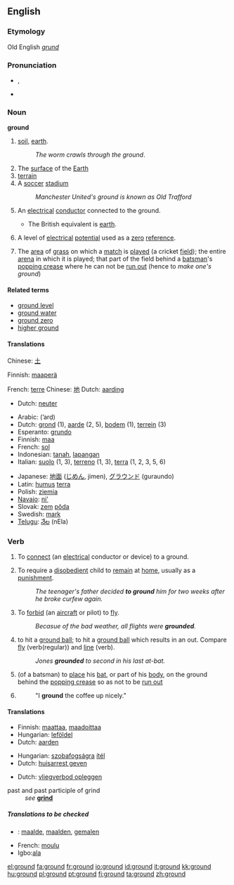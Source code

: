 ==English==

{{rank|followed|fear|evening|428|ground|understand|fine|law}}

===Etymology===
Old English ''[[grund]]''

===Pronunciation===
*{{IPA|/'gɹaʊnd/}}, {{SAMPA|/"graUnd/}}
*{{audio|en-us-ground.ogg|Audio (US)}}

===Noun===
'''ground'''  {{uncountable}}
#[[soil]], [[earth]].
#:''The worm crawls through the ground''.
#The [[surface]] of the [[Earth]]
#[[terrain]]
#A [[soccer]] [[stadium]]
#:''Manchester United's ground is known as Old Trafford''
#{{US}} An [[electrical]] [[conductor]] connected to the ground.  
#*The British equivalent is [[earth]].
#{{US}} A level of [[electrical]] [[potential]] used as a [[zero]] [[reference]].
#{{cricket}} The [[area]] of [[grass]] on which a [[match]] is [[played]] (a cricket [[field]]); the entire [[arena]] in which it is played; that part of the field behind a [[batsman]]'s [[popping crease]] where he can not be [[run out]] (hence to ''make one's ground'')

====Related terms====
*[[ground level]]
*[[ground water]]
*[[ground zero]]
*[[higher ground]]

====Translations====
{{trans-top|soil, earth}}
Chinese: [[土 ]]

Finnish: [[maaperä]]

French: [[terre]] {{f}}
{{trans-mid}}
{{trans-bottom}}
{{trans-top|the surface of the Earth}}
Chinese: [[地]]
{{trans-mid}}
{{trans-bottom}}
{{trans-top|electrical conductor connected to point of zero potential}}
Dutch: [[aarding]] {{f}}
{{trans-mid}}
{{trans-bottom}}

{{trans-top|electrical point of zero potential}}
*Dutch: [[neuter]] {{m}}
{{trans-mid}}
{{trans-bottom}}

{{rfc-trans}}
{{top}}
*Arabic: {{ARchar|[[ارض|أرض]]}} (’arḍ) {{f}}
*Dutch: [[grond]] {{m}} (1), [[aarde]] {{f}} (2, 5), [[bodem]] {{m}} (1), [[terrein]] {{n}} (3)
*Esperanto: [[grundo]]
*Finnish: [[maa]]
*French: [[sol]] {{m}}
*Indonesian: [[tanah]], [[lapang|lapangan]]
*Italian: [[suolo]] {{m}} (1, 3), [[terreno]] {{m}} (1, 3), [[terra]] {{f}} (1, 2, 3, 5, 6)
{{mid}}
*Japanese: [[地面]] ([[じめん]], jimen), [[グラウンド]] (guraundo)
*Latin: [[humus]] {{f}} [[terra]] {{f}}
*Polish: [[ziemia]] {{f}}
*[[Navajo]]: [[ni']]
*Slovak: [[zem]] [[pôda]]
*Swedish: [[mark]]
*[[Telugu]]: [[నేల]] (nEla)
{{bottom}}

===Verb===
{{en-verb}}

# To [[connect]] (an [[electrical]] conductor or device) to a ground.
# {{transitive}} To require a [[disobedient]] child to [[remain]] at [[home]], usually as a [[punishment]].
#: ''The teenager's father decided '''to ground''' him for two weeks after he broke curfew again.''
# {{transitive}} To [[forbid]] (an [[aircraft]] or pilot) to [[fly]].
#: ''Becasue of the bad weather, all flights were '''grounded'''.''
# {{baseball}} to hit a [[ground ball]]; to hit a [[ground ball]] which results in an out.  Compare [[fly]] (verb(regular)) and [[line]] (verb).
#: ''Jones '''grounded''' to second in his last at-bat.''
# {{cricket}} (of a batsman) to [[place]] his [[bat]], or part of his [[body]], on the ground behind the [[popping crease]] so as not to be [[run out]]
# {{past of|[[grind]]}}
#:"I '''ground''' the coffee up nicely."

====Translations====
{{trans-top|to connect an electrical conductor}}
*Finnish: [[maattaa]], [[maadoittaa]]
*Hungarian: [[leföldel]]
*Dutch: [[aarden]]
{{trans-mid}}
{{trans-bottom}}

{{trans-top|to require a child to remain at home}}
*Hungarian: [[szobafogság]]ra [[ítél]]
*Dutch: [[huisarrest geven]]
{{trans-mid}}
{{trans-bottom}}

{{trans-top|to forbid an aircraft or pilot to fly}}
*Dutch: [[vliegverbod opleggen]]
{{trans-mid}}
{{trans-bottom}}

;past and past participle of grind
:''see'' '''[[grind]]'''

=====Translations to be checked=====
{{checktrans}}
*{{ttbc|Dutch}}: [[maalde]], [[maalden]], [[gemalen]]

*French: [[moulu]]
*Igbo:[[ala]]

[[el:ground]]
[[fa:ground]]
[[fr:ground]]
[[io:ground]]
[[id:ground]]
[[it:ground]]
[[kk:ground]]
[[hu:ground]]
[[pl:ground]]
[[pt:ground]]
[[fi:ground]]
[[ta:ground]]
[[zh:ground]]